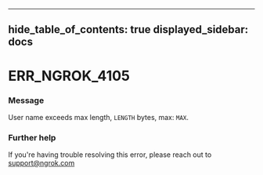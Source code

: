 

---
hide_table_of_contents: true
displayed_sidebar: docs
---


# ERR_NGROK_4105

### Message
User name exceeds max length, `LENGTH` bytes, max: `MAX`.

<ErrorDetails />



### Further help
If you're having trouble resolving this error, please reach out to [support@ngrok.com](mailto:support@ngrok.com?subject=Help%20with%20ERR_NGROK_4105)

